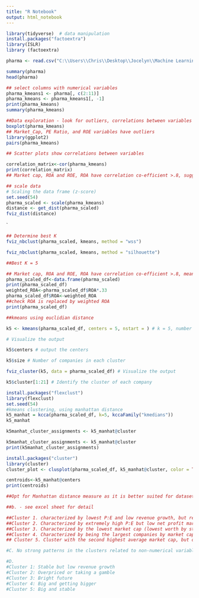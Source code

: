 ---
title: "R Notebook"
output: html_notebook
---
```{r}
library(tidyverse)  # data manipulation
install.packages("factoextra") 
library(ISLR)
library (factoextra)

```

```{r}
pharma <- read.csv("C:\\Users\\Chris\\Desktop\\Jocelyn\\Machine Learning\\Assignment IV\\pharmaceuticals.csv", header = TRUE, sep = ",")

summary(pharma)
head(pharma)

```

```{r}
## select columns with numerical variables
pharma_kmeans1 <- pharma[, c(2:11)]
pharma_kmeans <- pharma_kmeans1[, -1]
print(pharma_kmeans)
summary(pharma_kmeans)
```
```{r}
##Data exploration - look for outliers, correlations between variables 
boxplot(pharma_kmeans)
## Market_Cap, PE Ratio, and ROE variables have outliers
library(ggplot2)
pairs(pharma_kmeans)

## Scatter plots show correlations between variables 
```
```{r}
correlation_matrix<-cor(pharma_kmeans)
print(correlation_matrix)
## Market cap, ROA and ROE, ROA have correlation co-efficient >.8, suggesting these variables are highly correlated 

```

```{r}
## scale data
# Scaling the data frame (z-score) 
set.seed(54)
pharma_scaled <- scale(pharma_kmeans)
distance <- get_dist(pharma_scaled)
fviz_dist(distance)
```

`
```{r}
## Determine best K 
fviz_nbclust(pharma_scaled, kmeans, method = "wss")
```
```{r}
fviz_nbclust(pharma_scaled, kmeans, method = "silhouette")

##Best K = 5
```
```{r}
## Market cap, ROA and ROE, ROA have correlation co-efficient >.8, meaning their R2 values are approximately .66, or approximately 66% of the variation is explained by this correlation. Therefore, ROA will be weighted to .33 to address the correlation. Market Cap and ROE only share a mild correlation with each other, so these will not be weighted. 
pharma_scaled_df<-data.frame(pharma_scaled)
print(pharma_scaled_df)
weighted_ROA<-pharma_scaled_df$ROA*.33
pharma_scaled_df$ROA<-weighted_ROA
##check ROA is replaced by weighted ROA
print(pharma_scaled_df)
```

```{r}
##kmeans using euclidian distance 

k5 <- kmeans(pharma_scaled_df, centers = 5, nstart = ) # k = 5, number of restarts = 25

# Visualize the output

k5$centers # output the centers

k5$size # Number of companies in each cluster

fviz_cluster(k5, data = pharma_scaled_df) # Visualize the output

k5$cluster[1:21] # Identify the cluster of each company
```


```{r}
install.packages("flexclust")
library(flexclust)
set.seed(54)
#kmeans clustering, using manhattan distance
k5_manhat = kcca(pharma_scaled_df, k=5, kccaFamily("kmedians"))
k5_manhat

k5manhat_cluster_assignments <- k5_manhat@cluster
```
```{r}
k5manhat_cluster_assignments <- k5_manhat@cluster
print(k5manhat_cluster_assignments)
```
```{r}
install.packages("cluster")
library(cluster)
cluster_plot <- clusplot(pharma_scaled_df, k5_manhat@cluster, color = TRUE, shade = TRUE, labels = 2, lines = 0)

centroids<-k5_manhat@centers
print(centroids)

```
```{r}
##Opt for Manhattan distance measure as it is better suited for datasets with outliers 

##b. - see excel sheet for detail 

##Cluster 1. characterized by lowest P:E and low revenue growth, but relatively high net profit margin. These companies seem to be stable but not increasing revenue
##Cluster 2. Characterized by extremely high P:E but low net profit margin and otherwise average statistics. These companies are either overvalued are expected to produce high earnings in the future 
##Cluster 3. Characterized by the lowest market cap (lowest worth by stock market), but highest leverage and revenue growth, these companies are making use of borrowing to grow. They have the lowest asset turnover, probably due to size and inability to benefit from scale. 
##Cluster 4. Characterized by being the largest companies by market cap, with the lowest leverage but highest ROE and ROA, and relatively high revenue growth and net profit margins, these companies are likely using their own assets and equity for growth rather than borrowing. 
## Cluster 5. Cluster with the second highest average market cap, but otherwise fairly average and stable. 

#C. No strong patterns in the clusters related to non-numerical variables. Cluster 3, the cluster with lowest average market cap but high potential is the only cluster with companies trading outside of the NYSE.

#D. 
#Cluster 1: Stable but low revenue growth
#Cluster 2: Overpriced or taking a gamble
#Cluster 3: Bright future
#Cluster 4: Big and getting bigger
#Cluster 5: Big and stable 

```


